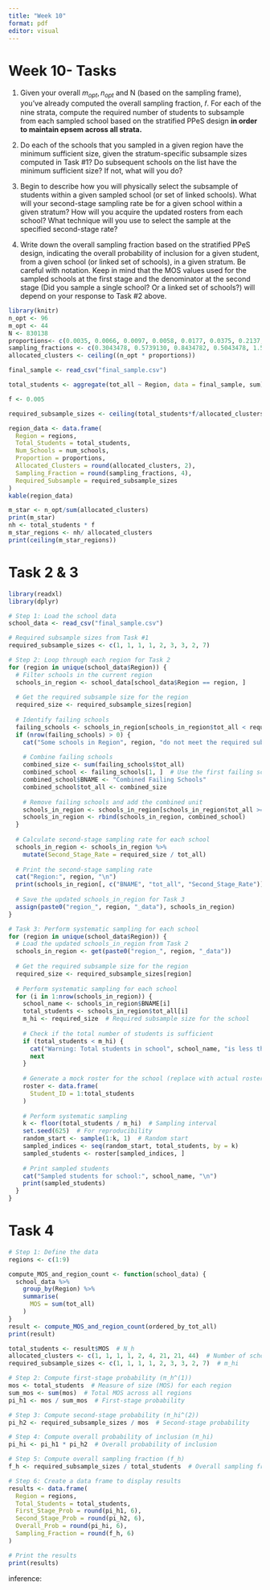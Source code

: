 ```yaml
---
title: "Week 10"
format: pdf
editor: visual
---
```


# Week 10- Tasks

1.  Given your overall $m_{opt}, n_{opt}$ and N (based on the sampling frame), you’ve already computed the overall sampling fraction, 𝑓. For each of the nine strata, compute the required number of students to subsample from each sampled school based on the stratified PPeS design **in order to maintain epsem across all strata.**

2.  Do each of the schools that you sampled in a given region have the minimum sufficient size, given the stratum-specific subsample sizes computed in Task #1? Do subsequent schools on the list have the minimum sufficient size? If not, what will you do?

3.  Begin to describe how you will physically select the subsample of students within a given sampled school (or set of linked schools). What will your second-stage sampling rate be for a given school within a given stratum? How will you acquire the updated rosters from each school? What technique will you use to select the sample at the specified second-stage rate?

4.  Write down the overall sampling fraction based on the stratified PPeS design, indicating the overall probability of inclusion for a given student, from a given school (or linked set of schools), in a given stratum. Be careful with notation. Keep in mind that the MOS values used for the sampled schools at the first stage and the denominator at the second stage (Did you sample a single school? Or a linked set of schools?) will depend on your response to Task #2 above.

```r
library(knitr)
n_opt <- 96
m_opt <- 44
N <- 830138
proportions<- c(0.0035, 0.0066, 0.0097, 0.0058, 0.0177, 0.0375, 0.2137, 0.2150, 0.4514)
sampling_fractions <- c(0.3043478, 0.5739130, 0.8434782, 0.5043478, 1.5391304, 3.2608695, 18.5826083, 18.6956518, 39.2521731)
allocated_clusters <- ceiling((n_opt * proportions))

final_sample <- read_csv("final_sample.csv")

total_students <- aggregate(tot_all ~ Region, data = final_sample, sum)

f <- 0.005

required_subsample_sizes <- ceiling(total_students*f/allocated_clusters)

region_data <- data.frame(
  Region = regions,
  Total_Students = total_students,
  Num_Schools = num_schools,
  Proportion = proportions,
  Allocated_Clusters = round(allocated_clusters, 2),
  Sampling_Fraction = round(sampling_fractions, 4),
  Required_Subsample = required_subsample_sizes
)
kable(region_data)
```

```r
m_star <- n_opt/sum(allocated_clusters)
print(m_star)
nh <- total_students * f
m_star_regions <- nh/ allocated_clusters
print(ceiling(m_star_regions))
```

# Task 2 & 3

```r
library(readxl)
library(dplyr)

# Step 1: Load the school data
school_data <- read_csv("final_sample.csv")

# Required subsample sizes from Task #1
required_subsample_sizes <- c(1, 1, 1, 1, 2, 3, 3, 2, 7)

# Step 2: Loop through each region for Task 2
for (region in unique(school_data$Region)) {
  # Filter schools in the current region
  schools_in_region <- school_data[school_data$Region == region, ]
  
  # Get the required subsample size for the region
  required_size <- required_subsample_sizes[region]
  
  # Identify failing schools
  failing_schools <- schools_in_region[schools_in_region$tot_all < required_size, ]
  if (nrow(failing_schools) > 0) {
    cat("Some schools in Region", region, "do not meet the required subsample size.\n")
    
    # Combine failing schools
    combined_size <- sum(failing_schools$tot_all)
    combined_school <- failing_schools[1, ]  # Use the first failing school as a template
    combined_school$BNAME <- "Combined Failing Schools"
    combined_school$tot_all <- combined_size
    
    # Remove failing schools and add the combined unit
    schools_in_region <- schools_in_region[schools_in_region$tot_all >= required_size, ]
    schools_in_region <- rbind(schools_in_region, combined_school)
  }
  
  # Calculate second-stage sampling rate for each school
  schools_in_region <- schools_in_region %>%
    mutate(Second_Stage_Rate = required_size / tot_all)
  
  # Print the second-stage sampling rate
  cat("Region:", region, "\n")
  print(schools_in_region[, c("BNAME", "tot_all", "Second_Stage_Rate")])
  
  # Save the updated schools_in_region for Task 3
  assign(paste0("region_", region, "_data"), schools_in_region)
}

# Task 3: Perform systematic sampling for each school
for (region in unique(school_data$Region)) {
  # Load the updated schools_in_region from Task 2
  schools_in_region <- get(paste0("region_", region, "_data"))
  
  # Get the required subsample size for the region
  required_size <- required_subsample_sizes[region]
  
  # Perform systematic sampling for each school
  for (i in 1:nrow(schools_in_region)) {
    school_name <- schools_in_region$BNAME[i]
    total_students <- schools_in_region$tot_all[i]
    m_hi <- required_size  # Required subsample size for the school
    
    # Check if the total number of students is sufficient
    if (total_students < m_hi) {
      cat("Warning: Total students in school", school_name, "is less than the required subsample size.\n")
      next
    }
    
    # Generate a mock roster for the school (replace with actual roster data if available)
    roster <- data.frame(
      Student_ID = 1:total_students
    )
    
    # Perform systematic sampling
    k <- floor(total_students / m_hi)  # Sampling interval
    set.seed(625)  # For reproducibility
    random_start <- sample(1:k, 1)  # Random start
    sampled_indices <- seq(random_start, total_students, by = k)
    sampled_students <- roster[sampled_indices, ]
    
    # Print sampled students
    cat("Sampled students for school:", school_name, "\n")
    print(sampled_students)
  }
}
```

# Task 4

```r
# Step 1: Define the data
regions <- c(1:9)

compute_MOS_and_region_count <- function(school_data) {
  school_data %>%
    group_by(Region) %>%
    summarise(
      MOS = sum(tot_all) 
    )
}
result <- compute_MOS_and_region_count(ordered_by_tot_all)
print(result)

total_students <- result$MOS  # N_h
allocated_clusters <- c(1, 1, 1, 1, 2, 4, 21, 21, 44)  # Number of schools sampled per region
required_subsample_sizes <- c(1, 1, 1, 1, 2, 3, 3, 2, 7)  # m_hi

# Step 2: Compute first-stage probability (π_h^(1))
mos <- total_students  # Measure of size (MOS) for each region
sum_mos <- sum(mos)  # Total MOS across all regions
pi_h1 <- mos / sum_mos  # First-stage probability

# Step 3: Compute second-stage probability (π_hi^(2))
pi_h2 <- required_subsample_sizes / mos  # Second-stage probability

# Step 4: Compute overall probability of inclusion (π_hi)
pi_hi <- pi_h1 * pi_h2  # Overall probability of inclusion

# Step 5: Compute overall sampling fraction (f_h)
f_h <- required_subsample_sizes / total_students  # Overall sampling fraction

# Step 6: Create a data frame to display results
results <- data.frame(
  Region = regions,
  Total_Students = total_students,
  First_Stage_Prob = round(pi_h1, 6),
  Second_Stage_Prob = round(pi_h2, 6),
  Overall_Prob = round(pi_hi, 6),
  Sampling_Fraction = round(f_h, 6)
)

# Print the results
print(results)
```

inference:

